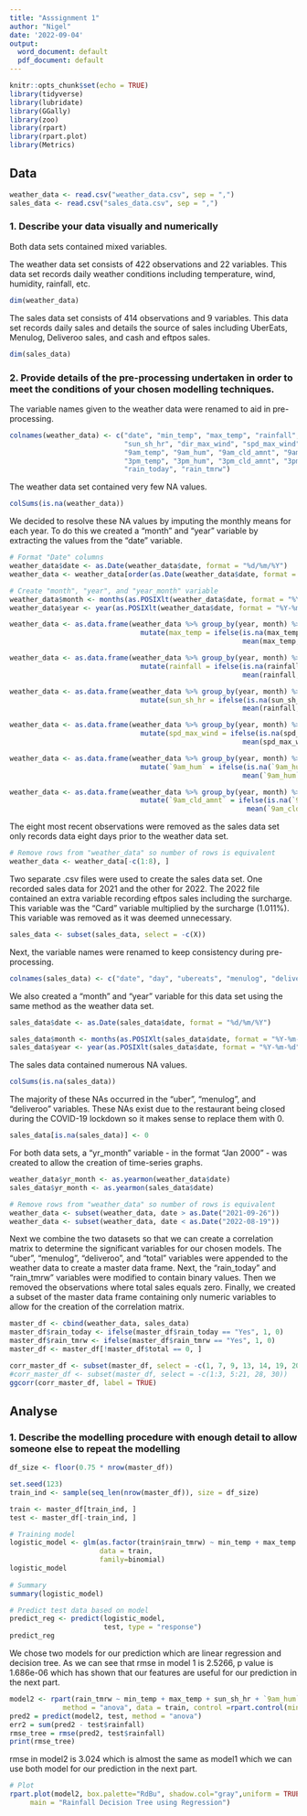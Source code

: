 ```yaml
---
title: "Asssignment 1"
author: "Nigel"
date: '2022-09-04'
output:
  word_document: default
  pdf_document: default
---
```


```r
knitr::opts_chunk$set(echo = TRUE)
library(tidyverse)
library(lubridate)
library(GGally)
library(zoo)
library(rpart)
library(rpart.plot)
library(Metrics)
```

## Data

```r
weather_data <- read.csv("weather_data.csv", sep = ",")
sales_data <- read.csv("sales_data.csv", sep = ",")
```

### 1. Describe your data visually and numerically
Both data sets contained mixed variables.

The weather data set consists of 422 observations and 22 variables. This data set records daily weather conditions including temperature, wind, humidity, rainfall, etc.

```r
dim(weather_data)
```

The sales data set consists of 414 observations and 9 variables. This data set records daily sales and details the source of sales including UberEats, Menulog, Deliveroo sales, and cash and eftpos sales. 

```r
dim(sales_data)
```

### 2. Provide details of the pre-processing undertaken in order to meet the conditions of your chosen modelling techniques.
The variable names given to the weather data were renamed to aid in pre-processing. 

```r
colnames(weather_data) <- c("date", "min_temp", "max_temp", "rainfall", "evap", 
                            "sun_sh_hr", "dir_max_wind", "spd_max_wind", "tm_max_wind", 
                            "9am_temp", "9am_hum", "9am_cld_amnt", "9am_wind_dir", "9am_wind_spd", "9am_pres",
                            "3pm_temp", "3pm_hum", "3pm_cld_amnt", "3pm_wind_dir", "3pm_wind_spd", "3pm_pres",
                            "rain_today", "rain_tmrw")
```

The weather data set contained very few NA values. 

```r
colSums(is.na(weather_data))
```

We decided to resolve these NA values by imputing the monthly means for each year. To do this we created a "month" and "year" variable by extracting the values from the "date" variable. 

```r
# Format "Date" columns
weather_data$date <- as.Date(weather_data$date, format = "%d/%m/%Y")
weather_data <- weather_data[order(as.Date(weather_data$date, format = "%d/%m/%Y")), ]

# Create "month", "year", and "year_month" variable
weather_data$month <- months(as.POSIXlt(weather_data$date, format = "%Y-%m-%d"))
weather_data$year <- year(as.POSIXlt(weather_data$date, format = "%Y-%m-%d"))
```

```r
weather_data <- as.data.frame(weather_data %>% group_by(year, month) %>%
                                mutate(max_temp = ifelse(is.na(max_temp),
                                                         mean(max_temp, na.rm = TRUE), max_temp)))

weather_data <- as.data.frame(weather_data %>% group_by(year, month) %>%
                                mutate(rainfall = ifelse(is.na(rainfall),
                                                         mean(rainfall, na.rm = TRUE), rainfall)))

weather_data <- as.data.frame(weather_data %>% group_by(year, month) %>%
                                mutate(sun_sh_hr = ifelse(is.na(sun_sh_hr),
                                                         mean(rainfall, na.rm = TRUE), sun_sh_hr)))

weather_data <- as.data.frame(weather_data %>% group_by(year, month) %>%
                                mutate(spd_max_wind = ifelse(is.na(spd_max_wind),
                                                         mean(spd_max_wind, na.rm = TRUE), spd_max_wind)))

weather_data <- as.data.frame(weather_data %>% group_by(year, month) %>%
                                mutate(`9am_hum` = ifelse(is.na(`9am_hum`),
                                                         mean(`9am_hum`, na.rm = TRUE), `9am_hum`)))

weather_data <- as.data.frame(weather_data %>% group_by(year, month) %>%
                                mutate(`9am_cld_amnt` = ifelse(is.na(`9am_cld_amnt`),
                                                          mean(`9am_cld_amnt`, na.rm = TRUE), `9am_cld_amnt`)))
```

The eight most recent observations were removed as the sales data set only records data eight days prior to the weather data set.

```r
# Remove rows from "weather_data" so number of rows is equivalent 
weather_data <- weather_data[-c(1:8), ]
```

Two separate .csv files were used to create the sales data set. One recorded sales data for 2021 and the other for 2022. The 2022 file contained an extra variable recording eftpos sales including the surcharge. This variable was the “Card” variable multiplied by the surcharge (1.011%). This variable was removed as it was deemed unnecessary. 

```r
sales_data <- subset(sales_data, select = -c(X))
```

Next, the variable names were renamed to keep consistency during pre-processing.

```r
colnames(sales_data) <- c("date", "day", "ubereats", "menulog", "deliveroo", "card", "cash", "total", "petty_cash")
```

We also created a “month” and “year” variable for this data set using the same method as the weather data set.

```r
sales_data$date <- as.Date(sales_data$date, format = "%d/%m/%Y")

sales_data$month <- months(as.POSIXlt(sales_data$date, format = "%Y-%m-%d"))
sales_data$year <- year(as.POSIXlt(sales_data$date, format = "%Y-%m-%d"))
```

The sales data contained numerous NA values. 

```r
colSums(is.na(sales_data))
```

The majority of these NAs occurred in the “uber”, “menulog”, and “deliveroo” variables. These NAs exist due to the restaurant being closed during the COVID-19 lockdown so it makes sense to replace them with 0.

```r
sales_data[is.na(sales_data)] <- 0
```

For both data sets, a “yr_month” variable - in the format “Jan 2000” - was created to allow the creation of time-series graphs.

```r
weather_data$yr_month <- as.yearmon(weather_data$date)
sales_data$yr_month <- as.yearmon(sales_data$date)

# Remove rows from "weather_data" so number of rows is equivalent 
weather_data <- subset(weather_data, date > as.Date("2021-09-26"))
weather_data <- subset(weather_data, date < as.Date("2022-08-19"))
```

Next we combine the two datasets so that we can create a correlation matrix to determine the significant variables for our chosen models. The “uber”, “menulog”, “deliveroo”, and “total” variables were appended to the weather data to create a master data frame. Next, the “rain_today” and “rain_tmrw” variables were modified to contain binary values. Then we removed the observations where total sales equals zero. Finally, we created a subset of the master data frame containing only numeric variables to allow for the creation of the correlation matrix.

```r
master_df <- cbind(weather_data, sales_data)
master_df$rain_today <- ifelse(master_df$rain_today == "Yes", 1, 0)
master_df$rain_tmrw <- ifelse(master_df$rain_tmrw == "Yes", 1, 0)
master_df <- master_df[!master_df$total == 0, ]
```

```r
corr_master_df <- subset(master_df, select = -c(1, 7, 9, 13, 14, 19, 20, 28, 30))
#corr_master_df <- subset(master_df, select = -c(1:3, 5:21, 28, 30))
ggcorr(corr_master_df, label = TRUE)
```

## Analyse

### 1. Describe the modelling procedure with enough detail to allow someone else to repeat the modelling

```r
df_size <- floor(0.75 * nrow(master_df))

set.seed(123)
train_ind <- sample(seq_len(nrow(master_df)), size = df_size)

train <- master_df[train_ind, ]
test <- master_df[-train_ind, ]
```

```r

# Training model
logistic_model <- glm(as.factor(train$rain_tmrw) ~ min_temp + max_temp + sun_sh_hr + `9am_hum` + `9am_pres` +`3pm_temp` + `3pm_hum`,
                      data = train, 
                      family=binomial)
logistic_model
   
# Summary
summary(logistic_model)

# Predict test data based on model
predict_reg <- predict(logistic_model, 
                       test, type = "response")
predict_reg  

```
We chose two models for our prediction which are linear regression and decision tree. 
As we can see that rmse in model 1 is 2.5266, p value is 1.686e-06 which has shown that our features are useful for our prediction in the next part. 

```r
model2 <- rpart(rain_tmrw ~ min_temp + max_temp + sun_sh_hr + `9am_hum` + `9am_pres` + `3pm_temp` + `3pm_hum`, 
             method = "anova", data = train, control =rpart.control(minsplit =1,minbucket=1, cp=.02))
pred2 = predict(model2, test, method = "anova")
err2 = sum(pred2 - test$rainfall)
rmse_tree = rmse(pred2, test$rainfall)
print(rmse_tree)
```
rmse in model2 is 3.024 which is almost the same as model1 which we can use both model for our prediction in the next part.
```r
# Plot
rpart.plot(model2, box.palette="RdBu", shadow.col="gray",uniform = TRUE,
     main = "Rainfall Decision Tree using Regression")

```




